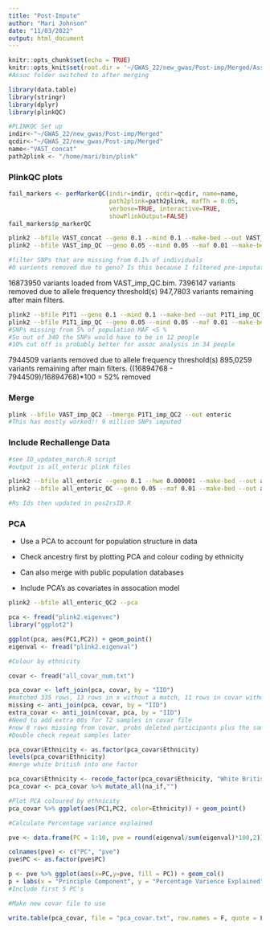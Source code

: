 ```yaml
---
title: "Post-Impute"
author: "Mari Johnson"
date: "11/03/2022"
output: html_document
---
```


```r
knitr::opts_chunk$set(echo = TRUE)
knitr::opts_knit$set(root.dir = '~/GWAS_22/new_gwas/Post-imp/Merged/Assoc')
#Assoc folder switched to after merging
```

```r
library(data.table)
library(stringr)
library(dplyr)
library(plinkQC)

#PLINKQC Set up
indir<-"~/GWAS_22/new_gwas/Post-imp/Merged"
qcdir<-"~/GWAS_22/new_gwas/Post-imp/Merged"
name<-"VAST_concat"
path2plink <- "/home/mari/bin/plink"

```

### PlinkQC plots
```r
fail_markers <- perMarkerQC(indir=indir, qcdir=qcdir, name=name,
                            path2plink=path2plink, mafTh = 0.05,
                            verbose=TRUE, interactive=TRUE,
                            showPlinkOutput=FALSE)
fail_markers$p_markerQC

```

```bash
plink2 --bfile VAST_concat --geno 0.1 --mind 0.1 --make-bed --out VAST_imp_QC
plink2 --bfile VAST_imp_QC --geno 0.05 --mind 0.05 --maf 0.01 --make-bed --out VAST_imp_QC2

#filter SNPs that are missing from 0.1% of individuals
#0 varients removed due to geno? Is this because I filtered pre-imputation, gives better imputation accuracy
```
16873950 variants loaded from VAST_imp_QC.bim.
7396147 variants removed due to allele frequency threshold(s)
947,7803 variants remaining after main filters.

```bash
plink2 --bfile P1T1 --geno 0.1 --mind 0.1 --make-bed --out P1T1_imp_QC
plink2 --bfile P1T1_imp_QC --geno 0.05 --mind 0.05 --maf 0.01 --make-bed --out P1T1_imp_QC2
#SNPs missing from 5% of population MAF <5 %
#So out of 340 the SNPs would have to be in 12 people
#10% cut off is probably better for assoc analysis in 34 people

```
7944509 variants removed due to allele frequency threshold(s)
895,0259 variants remaining after main filters.
((16894768 - 7944509)/16894768)*100 = 52% removed


### Merge
```bash
plink --bfile VAST_imp_QC2 --bmerge P1T1_imp_QC2 --out enteric
#This has mostly worked!! 9 million SNPs imputed
```

### Include Rechallenge Data

```bash
#see ID_updates_march.R script
#output is all_enteric plink files

plink2 --bfile all_enteric --geno 0.1 --hwe 0.000001 --make-bed --out all_enteric_QC
plink2 --bfile all_enteric_QC --geno 0.05 --maf 0.01 --make-bed --out all_enteric_QC2

#Rs Ids then updated in pos2rsID.R
```

### PCA

- Use a PCA to account for population structure in data
- Check ancestry first by plotting PCA and colour coding by ethnicity
- Can also merge with public population databases

- Include PCA's as covariates in assocation model

```bash
plink2 --bfile all_enteric_QC2 --pca
```
```r
pca <- fread("plink2.eigenvec")
library("ggplot2")

ggplot(pca, aes(PC1,PC2)) + geom_point()
eigenval <- fread("plink2.eigenval")

#Colour by ethnicity

covar <- fread("all_covar_num.txt")

pca_covar <- left_join(pca, covar, by = "IID")
#matched 335 rows, 13 rows in x without a match, 11 rows in covar without a match?
missing <- anti_join(pca, covar, by = "IID")
extra_covar <- anti_join(covar, pca, by = "IID")
#Need to add extra 00s for T2 samples in covar file
#now 8 rows missing from covar, probs deleted participants plus the samples we couldn't find covar or pheno info for anywhere
#Double check repeat samples later

pca_covar$Ethnicity <- as.factor(pca_covar$Ethnicity)
levels(pca_covar$Ethnicity)
#merge white british into one factor

pca_covar$Ethnicity <- recode_factor(pca_covar$Ethnicity, "White British" = "White (British)")
pca_covar <- pca_covar %>% mutate_all(na_if,"")

#Plot PCA coloured by ethnicity
pca_covar %>% ggplot(aes(PC1,PC2, color=Ethnicity)) + geom_point()

#Calculate Percentage variance explained

pve <- data.frame(PC = 1:10, pve = round(eigenval/sum(eigenval)*100,2))

colnames(pve) <- c("PC", "pve")
pve$PC <- as.factor(pve$PC)

p <- pve %>% ggplot(aes(x=PC,y=pve, fill = PC)) + geom_col()
p + labs(x = "Principle Component", y = "Percentage Varience Explained")
#Include first 5 PC's

#Make new covar file to use

write.table(pca_covar, file = "pca_covar.txt", row.names = F, quote = F, sep = "\t")

```


